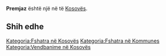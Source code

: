 {{Fshat në Kosovës
 | Emri                = Premjaz
| srp_N_name = Premjaz
| srp_N_FULL_NAME_RO = Premjaz
| srp_N_FULL_NAME_ND_RO = Premjaz
| srp_N_SORT_NAME_RG = PREMJAZ
| srp_N_FULL_NAME_RG = Premjaz
| srp_N_FULL_NAME_ND_RG = Premjaz

 | Emri (Rasa dhanore) = 
 | Figura              = 
 | Shteti              = Kosovo
 | Komuna              = 
 | Kodi postar         = 
 | Sipërfaqja          = 

 | Popullsia           = 

 | Regj. i popullsisë  = 
 | Dend. e popullsisë  = 
 | Faqja zyrtare       = 
 <!--- Koordinatat ----> 
 | Gjerësia            = 42.328056
 | Gjatësia            = 21.514722
 | Lartësia            = 
}}
'''Premjaz''' është një [[]] në [[]] të [[Kosovës]].

<!-- == Gjeografia == -->
<!-- == Historia == -->
<!-- == Demografia == -->
== Shih edhe ==
{{Komuna }}
{{Kosovo-Administrata-Cung}}

[[Kategoria:Fshatra në Kosovës]]
[[Kategoria:Fshatra në Kommunes ]]
[[Kategoria:Vendbanime në Kosovës]]